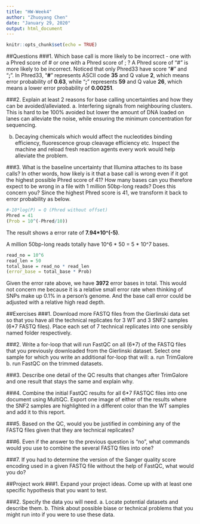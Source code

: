 ```yaml
---
title: "HW-Week4"
author: "Zhuoyang Chen"
date: "January 29, 2020"
output: html_document
---
```


```r
knitr::opts_chunk$set(echo = TRUE)
```

##Questions
###1. Which base call is more likely to be incorrect - one with a Phred score of # or one with a Phred score of ; ?
A Phred score of "#" is more likely to be incorrect. Noticed that only Phred33 have score "**#**" and "**;**". In Phred33, "**#**" represents ASCII code **35** and Q value **2**, which means error probability of **0.63**, while "**;**" represents **59** and Q value **26**, which means a lower error probability of **0.00251**.

###2. Explain at least 2 reasons for base calling uncertainties and how they can be avoided/alleviated.
a. Interfering signals from neighbouring clusters. This is hard to be 100% avoided but lower the amount of DNA loaded on lanes can alleviate the noise, while ensuring the minimum concentration for sequencing.

b. Decaying chemicals which would affect the nucleotides binding efficiency, fluorescence group cleavage efficiency etc. Inspect the machine and reload fresh reaction agents every work would help alleviate the problem.

###3. What is the baseline uncertainty that Illumina attaches to its base calls? In other words, how likely is it that a base call is wrong even if it got the highest possible Phred score of 41? How many bases can you therefore expect to be wrong in a file with 1 million 50bp-long reads? Does this concern you?
Since the highest Phred score is 41, we transform it back to error probability as below.

```r
#-10*log(P) = Q (Phred without offset)
Phred = 41
(Prob = 10^(-Phred/10))
```

The result shows a error rate of **7.94\*10^(-5)**.

A million 50bp-long reads totally have 10^6 \* 50 = 5 \* 10^7 bases.

```r
read_no = 10^6
read_len = 50
total_base = read_no * read_len
(error_base = total_base * Prob)
```

Given the error rate above, we have **3972** error bases in total. This would not concern me because it is a relative small error rate when thinking of SNPs make up 0.1% in a person's genome. And the base call error could be adjusted with a relative high read depth.

##Exercises
###1. Download more FASTQ files from the Gierlinski data set so that you have all the technical replicates for 3 WT and 3 SNF2 samples (6*7 FASTQ files). Place each set of 7 technical replicates into one sensibly named folder respectively.

###2. Write a for-loop that will run FastQC on all (6*7) of the FASTQ files that you previously downloaded from the Gierlinski dataset. Select one sample for which you write an additional for-loop that will:
a. run TrimGalore
b. run FastQC on the trimmed datasets.

###3. Describe one detail of the QC results that changes after TrimGalore and one result that stays the same and explain why.

###4. Combine the initial FastQC results for all 6*7 FASTQC files into one document using MultiQC. Export one image of either of the results where the SNF2 samples are highlighted in a different color than the WT samples and add it to this report.

###5. Based on the QC, would you be justified in combining any of the FASTQ files given that they are technical replicates?

###6. Even if the answer to the previous question is "no", what commands would you use to combine the several FASTQ files into one?

###7. If you had to determine the version of the Sanger quality score encoding used in a given FASTQ file without the help of FastQC, what would you do?

##Project work
###1. Expand your project ideas. Come up with at least one specific hypothesis that you want to test.

###2. Specify the data you will need.
a. Locate potential datasets and describe them.
b. Think about possible biase or technical problems that you might run into if you were to use these data.
